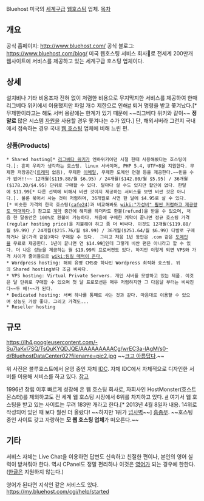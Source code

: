 Bluehost
미국의 [[세계구]]급 [[웹호스팅]] 업체.
[[목차]]
== 개요 ==
공식 홈페이지: http://www.bluehost.com/
공식 블로그: https://www.bluehost.com/blog/
미국 웹호스팅 서비스 회사로 전세계 200만개 웹사이트에 서비스를 제공하고 있는 세계구급 호스팅 업체이다.

== 상세 ==
설치비나 기타 비용조차 전혀 없이 저렴한 비용으로 무지막지한 서비스를 제공하여 한때 리그베다 위키에서 이용했지만 파일 개수 제한으로 인해[http://www.bluehostforum.com/showthread.php?15628-Bluehost-File-Limit-Thought-Unlimited #] 퇴거 명령을 받고 쫓겨났다.[* 무제한이라고는 해도 서버 용량에는 한계가 있기 때문에 ~~리그베다 위키와 같이~~ '''정말로''' 많은 시스템 [[자원]]을 사용할 경우 쫓겨나는 수가 있다.] 단, 해외서버라 그런지 국내에서 접속하는 경우 국내 [[웹 호스팅]] 업체에 비해 느린 편.

=== 상품(Products) ===
 * Shared hosting[* [[리그베다 위키]]가 엔하위키이던 시절 한때 사용해봤다는 호스팅이다.]: 흔히 우리가 생각하는 호스팅. linux 서버이며, PHP 5.4, UTF+8을 지원한다. 무제한 저장공간([[트래픽]] 없음), 무제한 [[이메일]], 무제한 도메인 연결 등을 제공한다.~~믿을 수가 없어!!~~ 12개월($119.88/월 $6.95) / 24개월($142.80/월 $5.95) / 36개월($178.20/$4.95) 단위로 구매할 수 있다. 달마다 살 수도 있지만 할인이 없다. 한달에 $11.99[* 다른 선택에 비해서 비싼 것이지 제공하는 서비스를 보면 비싼 것은 아니다.]. 물론 묶어서 사는 것이 저렴하며, 36개월로 사면 한 달에 $4.95로 살 수 있다.[* 비슷한 가격의 한국 호스팅([[cafe24]])과 비교해봐도 [[wiki:"가성비" 훨씬 저렴하고 제공량도 막대하다]].] 참고로 [[계약]] 중간에 해지를 하더라도 환불(refund)을 받을 수 있으며, 처음 한 달동안은 100%로 환불이 가능하다. 처음에 구매한 계약이 끝나면 정규 호스팅 가격(regular hosting price)을 지불해야 하고 좀 더 비싸다. 이것도 12개월($119.88/월 $9.99) / 24개월($215.76/월 $8.99) / 36개월($251.64/월 $6.99) 다발로 구매하거나 달(가격 같음)마다 구매할 수 있다.  그리고 처음 1년 동안은 .com 같은 [[도메인]]을 무료로 제공한다. 1년이 끝나면 연 $14.99인데 그렇게 비싼 편은 아니라고 할 수 있다. 더 나은 성능을 제공하는 월 $19.99의 프로버젼도 있다. 하지만 이렇게 되면 VPS와 가격 차이가 줄어들므로 [[wiki:팀킬 매력이 준다.]]
 * Wordpress hosting: 해외 유명 CMS중 하나인 Wordpress 최적화 호스팅. 위의 Shared hosting보다 조금 비싸다.
 * VPS hosting: Virtual Private Servers. 개인 서버를 모방하고 있는 제품. 이것은 달 단위로 구매할 수 있으며 첫 달 프로모션은 매우 저렴하지만 그 다음달 부터는 비싸진다~~두 배!~~가 된다.
 * Dedicated hosting: 서버 하나를 통째로 사는 것과 같다. 마음대로 이용할 수 있으며 성능도 가장 좋다. 그리고 가격도...
 * Reseller hosting
== 규모 ==
https://lh4.googleusercontent.com/-Su7laKvl7SQ/TsQuKYQDJQE/AAAAAAAAACg/wrEC3a-lAgM/s0-d/BluehostDataCenter02?filename=pic2.jpg
~~[[크고 아름답다]].~~

위 사진은 블루호스트에서 운영 중인 자체 [[IDC]]. 자체 IDC에서 자체적으로 디자인한 서버를 이용해 서비스를 하고 있다. [https://www.youtube.com/watch?v=yYzSlAHUNLQ 참고]

1996년 창립 이후 빠르게 성장해 온 웹 호스팅 회사로, 자회사인 HostMonster(호스트몬스터)를 제외하고도 전 세계 웹 호스팅 시장에서 6위를 차지하고 있다. [http://www.webhosting.info/webhosts/tophosts/global/ #] 여기서 웹 호스팅을 받고 있는 사이트는 무려 183만 개라고 한다.[* 2013년 4월 8일자 내용. 14위로 작성되어 있던 때 보다 훨씬 더 올랐다! ~~하지만 1위가 [[넘사벽]]~~] [[흠좀무]]. ~~호스팅 중인 사이트 갖고 자랑하는 '''모 웹 호스팅 업체'''가 떠오른다.~~

== 기타 ==
서비스 자체는 Live Chat을 이용하면 답변도 신속하고 친절한 편이나, 본인의 영어 실력이 받쳐줘야 한다. 역시 CPanel도 정말 편리하나 이것은 [[영어]]가 되는 경우에 한한다. ([[한글]]은 지원하지 않는다.)

영어가 된다면 지식인 같은 서비스도 있다. https://my.bluehost.com/cgi/help/started
